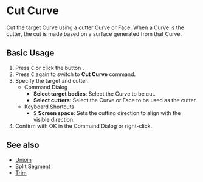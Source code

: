 
# Cut Curve

<Reference shortcut="C" command="Cut Curve" button="Left of Command Bar" />

Cut the target Curve using a cutter Curve or Face. When a Curve is the cutter, the cut is made based on a surface generated from that Curve.

## Basic Usage

1. Press <kbd>C</kbd> or click the button <ButtonIcon type="button-cut" />.
2. Press <kbd>C</kbd> again to switch to **Cut Curve** command.
3. Specify the target and cutter.
   - <Kst>Command Dialog</Kst>
      - **Select target bodies**: Select the  Curve to be cut.
      - **Select cutters**: Select the  Curve or Face to be used as the cutter.
   - <Kst>Keyboard Shortcuts</Kst>
      - <kbd>S</kbd> **Screen space**: Sets the cutting direction to align with the visible direction.
4. Confirm with OK in the Command Dialog or right-click.

## See also
- [Unjoin](unjoin)
- [Split Segment](split-segment)
- [Trim](trim)